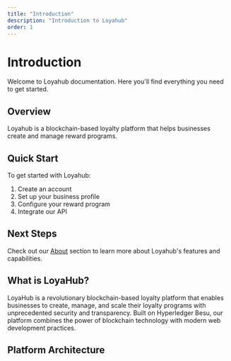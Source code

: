```yaml
---
title: "Introduction"
description: "Introduction to Loyahub"
order: 1
---
```


# Introduction

Welcome to Loyahub documentation. Here you'll find everything you need to get started.

## Overview

Loyahub is a blockchain-based loyalty platform that helps businesses create and manage reward programs.

## Quick Start

To get started with Loyahub:

1. Create an account
2. Set up your business profile
3. Configure your reward program
4. Integrate our API

## Next Steps

Check out our [About](/blockchain/projects/loyahub/introduction/about) section to learn more about Loyahub's features and capabilities.

<div className="flex justify-center">
  <ImageContainer
    src="/images/projects/loyahub/hexagonal.png"
    alt="LoyaHub Architecture"
    caption="The project is built with a hexagonal architecture, which is a design pattern that separates the application into three layers: domain, application, and infrastructure. This allows for a more modular and scalable application."
    className="max-w-[800px] mx-auto my-8"
  />
</div>

## What is LoyaHub?

LoyaHub is a revolutionary blockchain-based loyalty platform that enables businesses to create, manage, and scale their loyalty programs with unprecedented security and transparency. Built on Hyperledger Besu, our platform combines the power of blockchain technology with modern web development practices.

## Platform Architecture

<ImageContainer
  src="/images/projects/loyahub/API_Infra.png"
  alt="LoyaHub Platform Architecture"
  caption="High-level overview of the LoyaHub platform architecture"
  className="my-8"
/>


